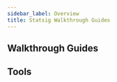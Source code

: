 ```yaml
---
sidebar_label: Overview
title: Statsig Walkthrough Guides
---
```


## Walkthrough Guides

<div
  style={{
    display: "flex",
    flexWrap: "wrap",
  }}
>
  <OutlinedCard
    title="Your First Feature"
    icon="tune"
    description="Let's build a new feature with Feature Gates, targeting and rollout."
    link="/guides/first-feature"
  ></OutlinedCard>
  <OutlinedCard
    title="Your First A/B Test"
    icon="science"
    description="Running an A/B experiment should not be difficult. Let's set one up in minutes."
    link="/guides/abn-tests"
  ></OutlinedCard>
  <OutlinedCard
    title="Logging Events"
    icon="filter_list"
    description="Useful product metrics are computed from discrete events that you log.  Let's get started on logging events."
    link="/guides/logging-events"
  ></OutlinedCard>
  <OutlinedCard
    title="Your first Holdout"
    icon="flaky"
    description="Sometimes it helps to measure cumulative impact of a set of features.  Let's set up a Holdout to do that."
    link="/guides/first-holdout"
  ></OutlinedCard>
  <OutlinedCard
    title="Making Code Dynamic"
    icon="dynamic_form"
    description="You don't always have to ship new code for customizing your experience, or even shipping new features.  Let's learn about dynamic configs."
    link="/guides/first-dynamic-config"
  ></OutlinedCard>
  <OutlinedCard
    title="Statsig in Your Warehouse"
    icon="warehouse"
    description="You can calculate experiment results on existing data in your warehouse.  Let's explore Statsig Warehouse Native."
    link="/statsig-warehouse-native/introduction"
  ></OutlinedCard>
</div>

## Tools

<div
  style={{
    display: "flex",
    flexWrap: "wrap",
  }}
>
  <OutlinedCard
    title="Feature Gates"
    icon="tune"
    description="Control access to new functionality and automatically measure how it’s performing with an A/B test before you ship"
    link="/feature-gates"
  ></OutlinedCard>
  <OutlinedCard
    title="Dynamic Configs"
    icon="dns"
    description="Dynamically configure user experience with configuration parameters instead of hard-coded constants"
    link="/dynamic-config"
  ></OutlinedCard>
  <OutlinedCard
    title="Segments"
    icon="donut_small"
    description="Define a reusable set of rules to target a group of users"
    link="/segments"
  ></OutlinedCard>
  <OutlinedCard
    title="Experiments+"
    icon="science"
    description="Run sophisticated experiments with multiple variants (A/B/n tests) or mutual exclusion"
    link="/experiments-plus"
  ></OutlinedCard>
  <OutlinedCard
    title="Autotune"
    icon="model_training"
    description="Automatically optimize for a single metric by testing a number of variants"
    link="autotune"
  ></OutlinedCard>
  <OutlinedCard
    title="Metrics"
    icon="speed"
    description="View metrics automatically derived from all gate checks and events logged with Statsig"
    link="/metrics"
  ></OutlinedCard>
  <OutlinedCard
    title="Users"
    icon="people"
    description="View users exposed to all gate checks and events logged with Statsig"
    link="/users"
  ></OutlinedCard>
  <OutlinedCard
    title="Pulse"
    icon="assessment"
    description="View how your experiments impact your metrics"
    link="/pulse"
  ></OutlinedCard>
  <OutlinedCard
    title="Insights"
    icon="donut_small"
    description="View all experiments that have impacted a metric"
    link="/insights"
  ></OutlinedCard>
  <OutlinedCard
    title="Holdouts"
    icon="flaky"
    description="Measure the cumulative impact of all features shipped over a period of time"
    link="/holdouts"
  ></OutlinedCard>
</div>
